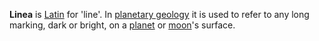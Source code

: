 '''Linea''' is [[Latin]] for 'line'. In [[planetary geology]] it is used to refer to any long marking,  dark or bright, on a [[planet]] or [[moon]]'s surface.